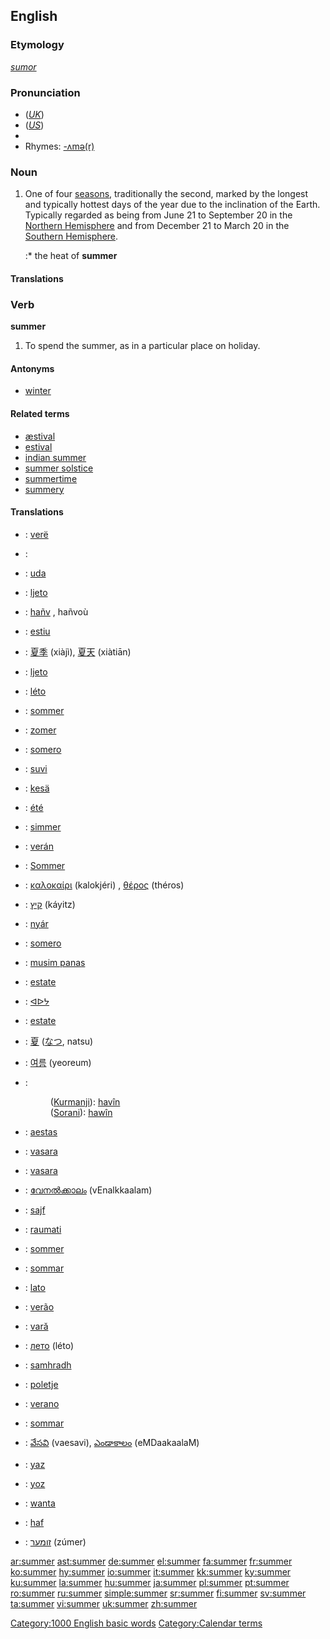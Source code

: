 {{wikipedia}}
==English==

{{rank|leaves|chair|date|854|summer|simply|terrible|Tom}}

===Etymology===
{{OE.}} ''[[sumor]]''

===Pronunciation===
*(''[[Received Pronunciation|UK]]'') {{IPA|/ˈsʌmə/}}
*(''[[General American|US]]'') {{IPA|/ˈsʌmɚ/}}
*{{audio|en-us-summer.ogg|Audio (US)}}
*Rhymes: [[Rhymes:English:-ʌmə(r)|-ʌmə(r)]]

===Noun===
{{en-noun}}

# One of four [[season]]s, traditionally the second, marked by the longest and typically hottest days of the year due to the inclination of the Earth. Typically regarded as being from June 21 to September 20 in the [[Northern Hemisphere]] and from December 21 to March 20 in the [[Southern Hemisphere]].
#:* the heat of '''summer'''

====Translations====
{{trans-top|hottest season}}
{{trans-bottom}}

===Verb===
'''summer'''

# To spend the summer, as in a particular place on holiday.

====Antonyms====
*[[winter]]

====Related terms====
*[[æstival]]
*[[estival]]
*[[indian summer]]
*[[summer solstice]]
*[[summertime]]
*[[summery]]

====Translations====
{{trans-top|spend the summer on holiday}}
{{trans-bottom}}
{{checktrans}}
{{trans-top|Translations to be checked}}
*{{ttbc|Albanian}}: [[verë]] {{f}}
*{{ttbc|Arabic}}: {{ARchar| [[صيف]]}} {{Unicode|(ʂaif)}}
*{{ttbc|Basque}}: [[uda]]
*{{ttbc|Bosnian}}: [[ljeto]] {{n}}
*{{ttbc|Breton}}: [[hañv]] {{m}}, hañvoù
*{{ttbc|Catalan}}: [[estiu]] {{m}}
*{{ttbc|Chinese}}: [[夏季]] (xiàjì), [[夏天]] (xiàtiān)
*{{ttbc|Croatian}}: [[ljeto]] {{n}}
*{{ttbc|Czech}}: [[léto]] {{n}}
*{{ttbc|Danish}}: [[sommer]]
*{{ttbc|Dutch}}: [[zomer]] {{m}}
*{{ttbc|Esperanto}}: [[somero]]
*{{ttbc|Estonian}}: [[suvi]]
*{{ttbc|Finnish}}: [[kesä]]
*{{ttbc|French}}: [[été]] {{m}}
*{{ttbc|Frisian}}: [[simmer]]
*{{ttbc|Galician}}: [[verán]] {{m}}
*{{ttbc|German}}: [[Sommer]] {{m}}
*{{ttbc|Greek}}: [[καλοκαίρι]] (kalokjéri) {{n}}, [[θέρος]] (théros) {{n}}
*{{ttbc|Hebrew}}: [[קיץ]] (káyitz)
*{{ttbc|Hungarian}}: [[nyár]]
*{{ttbc|Ido}}: [[somero]]
*{{ttbc|Indonesian}}: [[musim panas]]
*{{ttbc|Interlingua}}: [[estate]]
*{{ttbc|Inuktitut}}: [[ᐊᐅᔭ]]
*{{ttbc|Italian}}: [[estate]] {{f}}
{{trans-mid}}
*{{ttbc|Japanese}}: [[夏]] ([[なつ]], natsu)
*{{ttbc|Korean}}: [[여름]] (yeoreum)
*{{ttbc|Kurdish}}:
*:([[Kurmanji]]): [[havîn]] {{f}}
*:([[Sorani]]): [[hawîn]]
*{{ttbc|Latin}}: [[aestas]]
*{{ttbc|Latvian}}: [[vasara]] {{f}}
*{{ttbc|Lithuanian}}: [[vasara]] {{f}}
*{{ttbc|Malayalam}}: [[വേനല്‍ക്കാലം]] (vEnalkkaalam)
*{{ttbc|Maltese}}: [[sajf]]
*{{ttbc|Maori}}: [[raumati]]
*{{ttbc|Norwegian}}: [[sommer]]
*{{ttbc|Nynorsk]]}}: [[sommar]]
*{{ttbc|Polish}}: [[lato]] {{n}}
*{{ttbc|Portuguese}}: [[verão]] {{m}}
*{{ttbc|Romanian}}: [[vară]] {{f}}
*{{ttbc|Russian}}: [[лето]] (léto) {{n}}
*{{ttbc|Scottish Gaelic}}: [[samhradh]] {{m}}
*{{ttbc|Slovene}}: [[poletje]] {{n}}
*{{ttbc|Spanish}}: [[verano]] {{m}}
*{{ttbc|Swedish}}: [[sommar]]
*{{ttbc|Telugu}}: [[వేసవి]] (vaesavi), [[ఎండాకాలం]] (eMDaakaalaM)
*{{ttbc|Turkish}}: [[yaz]]
*{{ttbc|Uzbek}}: [[yoz]]
*{{ttbc|Warlpiri}}: [[wanta]]
*{{ttbc|Welsh}}: [[haf]]
*{{ttbc|Yiddish}}: [[זומער]] (zúmer)
{{trans-bottom}}

[[Category:1000 English basic words]]
[[Category:Calendar terms]]

[[ar:summer]]
[[ast:summer]]
[[de:summer]]
[[el:summer]]
[[fa:summer]]
[[fr:summer]]
[[ko:summer]]
[[hy:summer]]
[[io:summer]]
[[it:summer]]
[[kk:summer]]
[[ky:summer]]
[[ku:summer]]
[[la:summer]]
[[hu:summer]]
[[ja:summer]]
[[pl:summer]]
[[pt:summer]]
[[ro:summer]]
[[ru:summer]]
[[simple:summer]]
[[sr:summer]]
[[fi:summer]]
[[sv:summer]]
[[ta:summer]]
[[vi:summer]]
[[uk:summer]]
[[zh:summer]]